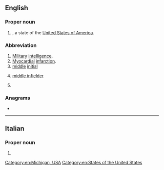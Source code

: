 {{also|Appendix:Variations of "mi"}}
==English==

===Proper noun===
{{head|en|proper noun}}

# {{abbreviation of|lang=en|[[Michigan]]|nodot=1}}, a state of the [[United States of America]].

===Abbreviation===
{{rfc-header|Abbreviation}}
{{en-abbr}}

# [[military|Military]] [[intelligence]].
# [[myocardial|Myocardial]] [[infarction]].
# [[middle]] [[initial]]
# {{lb|en|baseball}} [[middle infielder]]
# {{lb|en|dentistry}} {{initialism of|[[mesio]] [[incisal]]|lang=en}}

===Anagrams===
* {{anagrams|en|a=im|'im|I'm|IM|Im|im-}}

[[Category:en:Michigan, USA]]
[[Category:en:States of the United States]]

----

==Italian==

===Proper noun===
{{head|it|proper noun}}

# {{abbreviation of|lang=it|[[Milano]]}}
